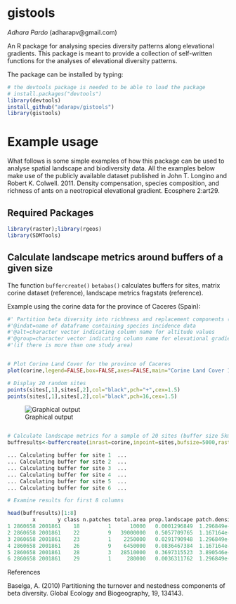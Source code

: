 # gistools
*Adhara Pardo* (adharapv@gmail.com) 

An R package for analysing species diversity patterns along elevational gradients. This package is meant to provide a collection of self-written functions for the analyses of elevational diversity patterns.

The package can be installed by typing:

```r
# the devtools package is needed to be able to load the package
# install.packages("devtools")
library(devtools)
install_github("adarapv/gistools")
library(gistools)
``` 
# Example usage
What follows is some simple examples of how this package can be used to analyse spatial landscape and biodiversity data. All the examples below make use
of the publicly available dataset published in John T. Longino and Robert K. Colwell. 2011. Density compensation, species composition, and richness of ants on a neotropical elevational gradient. Ecosphere 2:art29.

## Required Packages

```r
library(raster);library(rgeos)
library(SDMTools)
```


## Calculate landscape metrics around buffers of a given size
The function `buffercreate()` `betabas()` calculates buffers for sites, matrix corine dataset (reference), landscape metrics fragstats (reference). 

Example using the corine data for the province of Caceres (Spain):

```r
#' Partition beta diversity into richhness and replacement components (Carvalho et al. 2012)
#'@indat=name of dataframe containing species incidence data 
#'@alt=character vector indicating column name for altitude values
#'@group=character vector indicating column name for elevational gradient IDs 
#'(if there is more than one study area)


# Plot Corine Land Cover for the province of Caceres
plot(corine,legend=FALSE,box=FALSE,axes=FALSE,main="Corine Land Cover 100-province of Caceres")

# Display 20 random sites
points(sites[,1],sites[,2],col="black",pch="+",cex=1.5)
points(sites[,1],sites[,2],col="black",pch=16,cex=1.5)

```
![Graphical output](caceres.png)

```r

# Calculate landscape metrics for a sample of 20 sites (buffer size 5km)
buffresults<-buffercreate(inrast=corine,inpoint=sites,bufsize=5000,rastcell=100)

... Calculating buffer for site 1  ...
... Calculating buffer for site 2  ...
... Calculating buffer for site 3  ...
... Calculating buffer for site 4  ...
... Calculating buffer for site 5  ...
... Calculating buffer for site 6  ...

# Examine results for first 8 columns

head(buffresults)[1:8]
        x       y class n.patches total.area prop.landscape patch.density total.edge
1 2860658 2001861    18         1      10000   0.0001296849  1.296849e-08        400
2 2860658 2001861    22         9   39000000   0.5057709765  1.167164e-07      85000
3 2860658 2001861    23         1    2250000   0.0291790948  1.296849e-08      18200
4 2860658 2001861    26         9    6450000   0.0836467384  1.167164e-07      50800
5 2860658 2001861    28         3   28510000   0.3697315523  3.890546e-08      88000
6 2860658 2001861    29         1     280000   0.0036311762  1.296849e-08       4800
```

References

Baselga, A. (2010) Partitioning the turnover and nestedness components of beta diversity. 
Global Ecology and Biogeography, 19, 134143.

